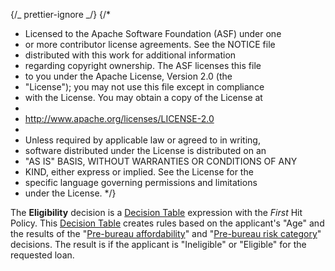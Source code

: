 {/_ prettier-ignore _/}
{/\*

- Licensed to the Apache Software Foundation (ASF) under one
- or more contributor license agreements. See the NOTICE file
- distributed with this work for additional information
- regarding copyright ownership. The ASF licenses this file
- to you under the Apache License, Version 2.0 (the
- "License"); you may not use this file except in compliance
- with the License. You may obtain a copy of the License at
-
- http://www.apache.org/licenses/LICENSE-2.0
-
- Unless required by applicable law or agreed to in writing,
- software distributed under the License is distributed on an
- "AS IS" BASIS, WITHOUT WARRANTIES OR CONDITIONS OF ANY
- KIND, either express or implied. See the License for the
- specific language governing permissions and limitations
- under the License.
  \*/}


<Meta title="Use cases/Loan Originations/Bureau Strategy Decision Service/Eligibility" of={Eligibility} />

The **Eligibility** decision is a
[Decision Table](/docs/boxed-expressions-decision-table--overview) expression with the
_First_ Hit Policy. This [Decision Table](/docs/boxed-expressions-decision-table--overview)
creates rules based on the applicant's "Age" and the results of the
"[Pre-bureau affordability](/docs/use-cases-loan-originations-bureau-strategy-decision-service-pre-bureau-affordability--overview)"
and "[Pre-bureau risk category](/docs/use-cases-loan-originations-bureau-strategy-decision-service-pre-bureau-risk-category--overview)" decisions.
The result is if the applicant is "Ineligible" or "Eligible" for the requested loan.

<Story of={Eligibility.Expression} />
